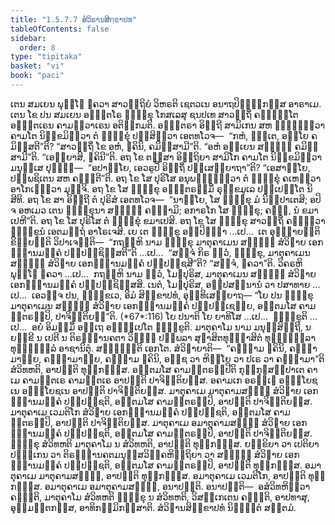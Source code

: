 ```yaml
---
title: "1.5.7.7 ສໍວິຘານສິກ຺ຂາປທ"
tableOfContents: false
sidebar:
  order: 8
type: "tipitaka"
basket: "vi"
book: "paci"
---
```



<DynamicBreadcrumb />

<Division number="412" book="paci">

<Paragraph number="1235" book="paci">
ເຕນ ສມເຍນ ພຸທ຺ໂຘ ຠຄວາ ສາວຕ຺ຖິຍໍ ວິຫຣຕິ ເຊຕວເນ ອນາຖປິຓ຺ຑິກສ຺ສ ອາຣາເມ. ເຕນ ໂຂ ປນ ສມເຍນ ອຎ຺ຎຕໂຣ ຠິກ຺ຂຸ ໂກສເລສຸ ຊນປເທ ສາວຕ຺ຖິໍ ຄຈ຺ຉນ຺ໂຕ ອຎ຺ຎຕເຣນ ຄາມທ຺ວາເຣນ ອຕິກ຺ກມຕິ. ອຎ຺ຎຕຣາ ອິຕ຺ຖີ ສາມິເກນ ສຫ ຠຓ຺ຑິຕ຺ວາ ຄາມໂຕ ນິກ຺ຂມິຕ຺ວາ ຕໍ ຠິກ຺ຂຸໍ ປສ຺ສິຕ຺ວາ ເອຕທໂວຈ—  “ກຫໍ, ຠນ຺ເຕ, ອຍ຺ໂຍ ຄມິສ຺ສຕີ”ຕິ? “ສາວຕ຺ຖິໍ ໂຂ ອຫໍ, ຠຄິນິ, ຄມິສ຺ສາມີ”ຕິ. “ອຫໍ ອຍ຺ເຍນ ສທ຺ຘິໍ ຄມິສ຺ສາມີ”ຕິ. “ເອຍ຺ຍາສິ, ຠຄິນີ”ຕິ. ອຖ ໂຂ ຕສ຺ສາ ອິຕ຺ຖິຍາ ສາມິໂກ ຄາມໂຕ ນິກ຺ຂມິຕ຺ວາ ມນຸສ຺ເສ ປຸຈ຺ຉິ—  “ອປາຍ຺ໂຍ, ເອວຣູປິໍ ອິຕ຺ຖິໍ ປສ຺ເສຍ຺ຍາຖາ”ຕິ? “ເອສາຍ຺ໂຍ, ປພ຺ພຊິເຕນ ສຫ ຄຈ຺ຉຕີ”ຕິ. ອຖ ໂຂ ໂສ ປຸຣິໂສ ອນຸພນ຺ຘິຕ຺ວາ ຕໍ ຠິກ຺ຂຸໍ ຄເຫຕ຺ວາ ອາໂກເຏຕ຺ວາ ມຸຎ຺ຈິ. ອຖ ໂຂ ໂສ ຠິກ຺ຂຸ ອຎ຺ຎຕຣສ຺ມິໍ ຣຸກ຺ຂມູເລ ປຘູເປນ຺ໂຕ ນິສີທິ. ອຖ ໂຂ ສາ ອິຕ຺ຖີ ຕໍ ປຸຣິສໍ ເອຕທໂວຈ—  “ນາຍ຺ໂຍ, ໂສ ຠິກ຺ຂຸ ມໍ ນິປ຺ປາເຕສິ; ອປິ ຈ ອຫເມວ ເຕນ ຠິກ຺ຂຸນາ ສທ຺ຘິໍ ຄຈ຺ຉາມິ; ອກາຣໂກ ໂສ ຠິກ຺ຂຸ; ຄຈ຺ຉ, ນໍ ຂມາເປຫີ”ຕິ. ອຖ ໂຂ ໂສ ປຸຣິໂສ ຕໍ ຠິກ຺ຂຸໍ ຂມາເປສິ.
</Paragraph>

<Paragraph number="1236" book="paci">
ອຖ ໂຂ ໂສ ຠິກ຺ຂຸ ສາວຕ຺ຖິໍ ຄນ຺ຕ຺ວາ ຠິກ຺ຂູນໍ ເອຕມຕ຺ຖໍ ອາໂຣເຈສິ. ເຍ ເຕ ຠິກ຺ຂູ ອປ຺ປິຈ຺ຉາ …ເປ…  ເຕ ອຸຊ຺ຌາຍນ຺ຕິ ຂິຍ຺ຍນ຺ຕິ ວິປາເຈນ຺ຕິ—  “ກຖຎ຺ຫິ ນາມ ຠິກ຺ຂຸ ມາຕຸຄາເມນ ສທ຺ຘິໍ ສໍວິຘາຍ ເອກທ຺ຘານມຄ຺ຄໍ ປຏິປຊ຺ຊິສ຺ສຕີ”ຕິ …ເປ…  “ສຈ຺ຈໍ ກິຣ ຕ຺ວໍ, ຠິກ຺ຂຸ, ມາຕຸຄາເມນ ສທ຺ຘິໍ ສໍວິຘາຍ ເອກທ຺ຘານມຄ຺ຄໍ ປຏິປຊ຺ຊສີ”ຕິ? “ສຈ຺ຈໍ, ຠຄວາ”ຕິ. ວິຄຣຫິ ພຸທ຺ໂຘ ຠຄວາ …ເປ…  ກຖຎ຺ຫິ ນາມ ຕ຺ວໍ, ໂມຆປຸຣິສ, ມາຕຸຄາເມນ ສທ຺ຘິໍ ສໍວິຘາຍ ເອກທ຺ຘານມຄ຺ຄໍ ປຏິປຊ຺ຊິສ຺ສສິ. ເນຕໍ, ໂມຆປຸຣິສ, ອປ຺ປສນ຺ນານໍ ວາ ປສາທາຍ …ເປ…  ເອວຎ຺ຈ ປນ, ຠິກ຺ຂເວ, ອິມໍ ສິກ຺ຂາປທໍ, ອຸທ຺ທິເສຍ຺ຍາຖ—
</Paragraph>

</Division>
<Division number="413" book="paci">

<Paragraph number="1237" book="paci">
<Emphasis>“ໂຍ ປນ ຠິກ຺ຂຸ ມາຕຸຄາເມນ ສທ຺ຘິໍ ສໍວິຘາຍ ເອກທ຺ຘານມຄ຺ຄໍ ປຏິປຊ຺ເຊຍ຺ຍ, ອນ຺ຕມໂສ ຄາມນ຺ຕຣມ຺ປິ, ປາຈິຕ຺ຕິຍນ຺”</Emphasis>ຕິ. (*67*:<Emphasis>116</Emphasis>)
</Paragraph>

</Division>
<Division number="414" book="paci">

<Paragraph number="1238" book="paci">
<Emphasis>ໂຍ ປນາ</Emphasis>ຕິ ໂຍ ຍາທິໂສ …ເປ…  <Emphasis>ຠິກ຺ຂູ</Emphasis>ຕິ …ເປ…  ອຍໍ ອິມສ຺ມິໍ ອຕ຺ເຖ ອຘິປ຺ເປໂຕ ຠິກ຺ຂູຕິ.
</Paragraph>

<Paragraph number="1239" book="paci">
<Emphasis>ມາຕຸຄາໂມ</Emphasis> ນາມ ມນຸສ຺ສິຕ຺ຖີ, ນ ຍກ຺ຂີ ນ ເປຕີ ນ ຕິຣຈ຺ຉານຄຕາ ວິຎ຺ຎູ ປຏິພລາ ສຸຠາສິຕທຸພ຺ຠາສິຕໍ ທຸຏ຺ຐຸລ຺ລາທຸຏ຺ຐຸລ຺ລໍ ອາຊານິຕຸໍ.
</Paragraph>

<Paragraph number="1240" book="paci">
<Emphasis>ສທ຺ຘິນ຺</Emphasis>ຕິ ເອກໂຕ.
</Paragraph>

<Paragraph number="1241" book="paci">
<Emphasis>ສໍວິຘາຍາ</Emphasis>ຕິ—  “ຄຈ຺ຉາມ ຠຄິນິ, ຄຈ຺ຉາມາຍ຺ຍ, ຄຈ຺ຉາມາຍ຺ຍ, ຄຈ຺ຉາມ ຠຄິນິ, ອຊ຺ຊ ວາ ຫິຍ຺ໂຍ ວາ ປເຣ ວາ ຄຈ຺ຉາມາ”ຕິ ສໍວິທຫຕິ, ອາປຕ຺ຕິ ທຸກ຺ກຏສ຺ສ.
</Paragraph>

<Paragraph number="1242" book="paci">
<Emphasis>ອນ຺ຕມໂສ ຄາມນ຺ຕຣມ຺ປີ</Emphasis>ຕິ ກຸກ຺ກຸຏສມ຺ປາເຕ ຄາເມ ຄາມນ຺ຕເຣ ຄາມນ຺ຕເຣ ອາປຕ຺ຕິ ປາຈິຕ຺ຕິຍສ຺ສ. ອຄາມເກ ອຣຎ຺ເຎ ອທ຺ຘໂຍຊເນ ອທ຺ຘໂຍຊເນ ອາປຕ຺ຕິ ປາຈິຕ຺ຕິຍສ຺ສ.
</Paragraph>

</Division>
<Division number="415" book="paci">

<Paragraph number="1243" book="paci">
ມາຕຸຄາເມ ມາຕຸຄາມສຎ຺ຎີ ສໍວິຘາຍ ເອກທ຺ຘານມຄ຺ຄໍ ປຏິປຊ຺ຊຕິ, ອນ຺ຕມໂສ ຄາມນ຺ຕຣມ຺ປິ, ອາປຕ຺ຕິ ປາຈິຕ຺ຕິຍສ຺ສ. ມາຕຸຄາເມ ເວມຕິໂກ ສໍວິຘາຍ ເອກທ຺ຘານມຄ຺ຄໍ ປຏິປຊ຺ຊຕິ, ອນ຺ຕມໂສ ຄາມນ຺ຕຣມ຺ປິ, ອາປຕ຺ຕິ ປາຈິຕ຺ຕິຍສ຺ສ. ມາຕຸຄາເມ ອມາຕຸຄາມສຎ຺ຎີ ສໍວິຘາຍ ເອກທ຺ຘານມຄ຺ຄໍ ປຏິປຊ຺ຊຕິ, ອນ຺ຕມໂສ ຄາມນ຺ຕຣມ຺ປິ, ອາປຕ຺ຕິ ປາຈິຕ຺ຕິຍສ຺ສ.
</Paragraph>

<Paragraph number="1244" book="paci">
ຠິກ຺ຂຸ ສໍວິທຫຕິ ມາຕຸຄາໂມ ນ ສໍວິທຫຕິ, ອາປຕ຺ຕິ ທຸກ຺ກຏສ຺ສ. ຍກ຺ຂິຍາ ວາ ເປຕິຍາ ປຓ຺ຑເກນ ວາ ຕິຣຈ຺ຉານຄຕມນຸສ຺ສວິຄ຺ຄຫິຕ຺ຖິຍາ ວາ ສທ຺ຘິໍ ສໍວິຘາຍ ເອກທ຺ຘານມຄ຺ຄໍ ປຏິປຊ຺ຊຕິ, ອນ຺ຕມໂສ ຄາມນ຺ຕຣມ຺ປິ, ອາປຕ຺ຕິ ທຸກ຺ກຏສ຺ສ. ອມາຕຸຄາເມ ມາຕຸຄາມສຎ຺ຎີ, ອາປຕ຺ຕິ ທຸກ຺ກຏສ຺ສ. ອມາຕຸຄາເມ ເວມຕິໂກ, ອາປຕ຺ຕິ ທຸກ຺ກຏສ຺ສ. ອມາຕຸຄາເມ ອມາຕຸຄາມສຎ຺ຎີ, ອນາປຕ຺ຕິ.
</Paragraph>

</Division>
<Division number="416" book="paci">

<Paragraph number="1245" book="paci">
ອນາປຕ຺ຕິ—  ອສໍວິທຫິຕ຺ວາ ຄຈ຺ຉຕິ, ມາຕຸຄາໂມ ສໍວິທຫຕິ ຠິກ຺ຂຸ ນ ສໍວິທຫຕິ, ວິສງ຺ເກເຕນ ຄຈ຺ຉຕິ, ອາປທາສຸ, ອຸມ຺ມຕ຺ຕກສ຺ສ, ອາທິກມ຺ມິກສ຺ສາຕິ.

</Paragraph>
</Division>

<Paragraph number="1246" type="center" book="paci">
ສໍວິຘານສິກ຺ຂາປທໍ ນິຏ຺ຐິຕໍ ສຕ຺ຕມໍ.
</Paragraph>
